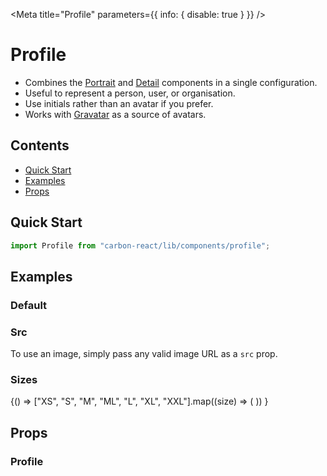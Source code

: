 

<Meta title="Profile" parameters={{ info: { disable: true } }} />

# Profile

- Combines the [Portrait](/components/portrait) and [Detail](/components/detail) components in a single configuration.
- Useful to represent a person, user, or organisation.
- Use initials rather than an avatar if you prefer.
- Works with [Gravatar](http://en.gravatar.com/) as a source of avatars.

## Contents

- [Quick Start](#quick-start)
- [Examples](#examples)
- [Props](#props)

## Quick Start

```javascript
import Profile from "carbon-react/lib/components/profile";
```

## Examples

### Default

<Canvas>
  <Story name="default">
    <Profile email="email@email.com" initials="JD" name="John Doe" />
  </Story>
</Canvas>

### Src

To use an image, simply pass any valid image URL as a `src` prop.

<Canvas>
  <Story name="src">
    <Profile
      email="email@email.com"
      initials="JD"
      name="John Doe"
      src="https://avataaars.io/?avatarStyle=Transparent&topType=LongHairStraight&accessoriesType=Blank&hairColor=BrownDark&facialHairType=Blank&clotheType=BlazerShirt&eyeType=Default&eyebrowType=Default&mouthType=Default&skinColor=Light"
    />
  </Story>
</Canvas>

### Sizes

<Canvas>
  <Story name="sizes">
    {() =>
      ["XS", "S", "M", "ML", "L", "XL", "XXL"].map((size) => (
        <Profile
          email="email@email.com"
          initials="JD"
          name="John Doe"
          size={size}
        />
      ))
    }
  </Story>
</Canvas>

## Props

### Profile

<StyledSystemProps of={Profile} noHeader margin />
